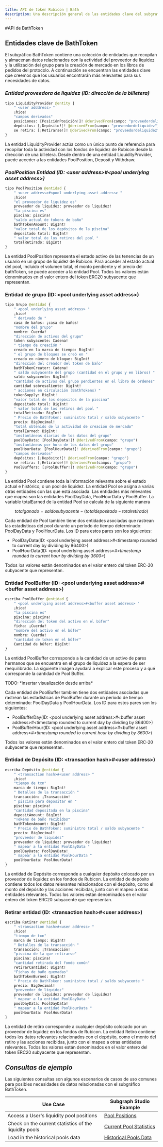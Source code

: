 ```yaml
---
title: API de token Rubicon | Bath
description: Una descripción general de las entidades clave del subgrafo de tokens de Bath, controladores de eventos de contrato, y consultas de ejemplo para una variedad de casos de uso.
---
```


#API de BathToken

## **Entidades clave de BathToken**

El subgráfico BathToken contiene una colección de entidades que recopilan y almacenan datos relacionados con la actividad del proveedor de liquidez y la utilización del grupo para la creación de mercado en los libros de pedidos del protocolo. A continuación se encuentran las entidades clave que creemos que los usuarios encontrarán más relevantes para sus necesidades de datos.

### _**Entidad proveedora de liquidez (ID: dirección de la billetera)**_

```graphql
tipo LiquidityProvider @entity {
    " <user adddress> "
    ¡hice!
    "campos derivados"
    posiciones: [PosiciónPosición!]! @derivedFrom(campo: "proveedordeliquidez")
    depósitos: [¡Depósito!]! @derivedFrom(campo: "proveedordeliquidez")
    se retira: [¡Retirarse!]! @derivedFrom(campo: "proveedordeliquidez")
}
```

La entidad LiquidityProvider actúa como un único punto de referencia para recopilar toda la actividad con los fondos de liquidez de Rubicon desde la dirección de una billetera. Desde dentro de una entidad LiquidityProvider, puede acceder a las entidades PoolPosition, Deposit y Withdraw.

### _PoolPosition Entidad (ID: \<user address>#\<pool underlying asset address>)_

```graphql
tipo PoolPosition @entidad {
    " <user address>#<pool underlying asset address> "
    ¡hice!
    "el proveedor de liquidez es"
    proveedor de liquidez: proveedor de liquidez!
    "la piscina es"
    piscina: piscina!
    "saldo actual de tokens de baño"
    bathTokenAmount: BigInt!
    "valor total de los depósitos de la piscina"
    depositado total: BigInt!
    " valor total de los retiros del pool "
    totalRetirado: BigInt!
}
```

La entidad PoolPosition representa el estado activo de las tenencias de un usuario en un grupo de liquidez de Rubicon. Para acceder al estado actual del pool, incluido el volumen total, el monto pendiente y el precio del bathToken, se puede acceder a la entidad Pool. Todos los valores están denominados en el valor entero del token ERC20 subyacente que representan.

### Entidad de grupo (ID: \<pool underlying asset address>)

```graphql
tipo Grupo @entidad {
    " <pool underlying asset address> "
    ¡hice!
    " derivado de "
    casa de baños: ¡casa de baños!
    "nombre del grupo"
    nombre: Cuerda!
    "dirección de activos del grupo"
    token subyacente: Cadena!
    " tiempo de creación "
    creado en la marca de tiempo: BigInt!
    " el grupo de bloques se creó en "
    creado en número de bloque: BigInt!
    "dirección del creador del token de baño"
    bathTokenCreator: Cadena!
    " saldo subyacente del grupo (cantidad en el grupo y en libros) "
    saldo subyacente: BigInt!
    "cantidad de activos del grupo pendientes en el libro de órdenes"
    cantidad sobresaliente: BigInt!
    " acciones en circulación (BathTokens) "
    tokenSupply: BigInt!
    "valor total de los depósitos de la piscina"
    depositado total: BigInt!
    " valor total de los retiros del pool "
    totalRetirado: BigInt!
    " Precio de BathToken: suministro total / saldo subyacente "
    precio: BigDecimal!
    "total obtenido de la actividad de creación de mercado"
    totalEarned: BigInt!
    "instantáneas diarias de los datos del grupo"
    poolDayData: [PoolDayData!]! @derivedFrom(campo: "grupo")
    "instantáneas por hora de los datos del grupo"
    poolHourData: [PoolHourData!]! @derivedFrom(campo: "grupo")
    "campos derivados"
    depósitos: [¡Depósito!]! @derivedFrom(campo: "grupo")
    se retira: [¡Retirarse!]! @derivedFrom(campo: "grupo")
    PoolBuffers: [¡PoolBuffer!]! @derivedFrom(campo: "grupo")
}
```

La entidad Pool contiene toda la información relevante sobre el estado actual e histórico, o un pool de liquidez. La entidad Pool se asigna a varias otras entidades con las que está asociada. Las entidades más relevantes que mapea son las entidades PoolDayData, PoolHourData y PoolBuffer. La variable totalEarned de la entidad Pool se calcula de la siguiente manera

$$
total ganado = saldo subyacente - (total depositado - total retirado)
$$

Cada entidad de Pool también tiene dos entidades asociadas que rastrean las estadísticas del pool durante un período de tiempo determinado: PoolDayData y PoolHourData. Los ID para estos pares son los siguientes:

- PoolDayData(ID: \<pool underlying asset address>#\<timestamp rounded to current day by dividing by 86400>)
- PoolHourData(ID: \<pool underlying asset address>#_\<timestamp rounded to current hour by dividing by 3600>_)

Todos los valores están denominados en el valor entero del token ERC-20 subyacente que representan.

### Entidad PoolBuffer (ID: \<pool underlying asset address>#\<buffer asset address>)

```graphql
escriba PoolBuffer @entidad {
    " <pool underlying asset address>#<buffer asset address> "
    ¡hice!
    "la piscina es"
    piscina: piscina!
    "dirección del token del activo en el búfer"
    ficha: ¡Cuerda!
    "nombre del activo en el búfer"
    nombre: Cuerda!
    "cantidad de token en el búfer"
    Cantidad de búfer: BigInt!
}
```

La entidad PoolBuffer corresponde a la cantidad de un activo de pares hermanos que se encuentra en el grupo de liquidez a la espera de ser reequilibrado. La siguiente imagen ayudará a explicar este proceso y a qué corresponde la cantidad de Pool Buffer.

TODO: \*insertar visualización desde arriba\*

Cada entidad de PoolBuffer también tiene dos entidades asociadas que rastrean las estadísticas de PoolBuffer durante un período de tiempo determinado: PoolDayData y PoolHourData. Los ID para estos pares son los siguientes:

- PoolBufferDay(ID: \<pool underlying asset address>#\<buffer asset address>#\<timestamp rounded to current day by dividing by 86400>)
- PoolBufferHour(ID: \<pool underlying asset address>#\<buffer asset address>#_\<timestamp rounded to current hour by dividing by 3600>_)

Todos los valores están denominados en el valor entero del token ERC-20 subyacente que representan.

### Entidad de Depósito (ID: \<transaction hash>#\<user address>)

```graphql
escriba Depósito @entidad {
    " <transaction hash>#<user address> "
    ¡hice!
    "tiempo de txn"
    marca de tiempo: BigInt!
    " Detalles de la transacción "
    transacción: ¡Transacción!
    " piscina para depositar en "
    piscina: piscina!
    "cantidad depositada en la piscina"
    depositAmount: BigInt!
    "Tokens de baño recibidos"
    bathTokenAmount: BigInt!
    " Precio de BathToken: suministro total / saldo subyacente "
    precio: BigDecimal!
    "proveedor de liquidez"
    proveedor de liquidez: proveedor de liquidez!
    " mapear a la entidad PoolDayData "
    poolDayData: PoolDayData!
    " mapear a la entidad PoolHourData "
    poolHourData: PoolHourData!
}
```

La entidad de Depósito corresponde a cualquier depósito colocado por un proveedor de liquidez en los fondos de Rubicon. La entidad de depósito contiene todos los datos relevantes relacionados con el depósito, como el monto del depósito y las acciones recibidas, junto con el mapeo a otras entidades relevantes. Todos los valores están denominados en el valor entero del token ERC20 subyacente que representan.

### Retirar entidad (ID: \<transaction hash>#\<user address>)

```graphql
escriba Retirar @entidad {
    " <transaction hash>#<user address> "
    ¡hice!
    "tiempo de txn"
    marca de tiempo: BigInt!
    " Detalles de la transacción "
    transacción: ¡Transacción!
    "piscina de la que retirarse"
    piscina: piscina!
    "cantidad retirada del fondo común"
    retirarCantidad: BigInt!
    "Fichas de baño quemadas"
    bathTokenBurned: BigInt!
    " Precio de BathToken: suministro total / saldo subyacente "
    precio: BigDecimal!
    "proveedor de liquidez"
    proveedor de liquidez: proveedor de liquidez!
    " mapear a la entidad PoolDayData "
    poolDayData: PoolDayData!
    " mapear a la entidad PoolHourData "
    poolHourData: PoolHourData!
}
```

La entidad de retiro corresponde a cualquier depósito colocado por un proveedor de liquidez en los fondos de Rubicon. La entidad Retiro contiene todos los datos relevantes relacionados con el depósito, como el monto del retiro y las acciones recibidas, junto con el mapeo a otras entidades relevantes. Todos los valores están denominados en el valor entero del token ERC20 subyacente que representan.

## _**Consultas de ejemplo**_

Las siguientes consultas son algunos escenarios de casos de uso comunes para posibles necesidades de datos relacionadas con el subgráfico BathToken.

| Use Case                                               | Subgraph Studio Example                                                                                                                  |
| ------------------------------------------------------ | ---------------------------------------------------------------------------------------------------------------------------------------- |
| Access a User's liquidity pool positions               | [Pool Positions](https://thegraph.com/hosted-service/subgraph/denverbaumgartner/bathtoken?query=liquidityProviders)                      |
| Check on the current statistics of the liquidity pools | [Current Pool Statistics](https://thegraph.com/hosted-service/subgraph/denverbaumgartner/bathtoken?query=Pools)                          |
| Load in the historical pools data                      | [Historical Pools Data](https://thegraph.com/hosted-service/subgraph/denverbaumgartner/bathtoken?query=Pools%20Historical%20Performance) |
